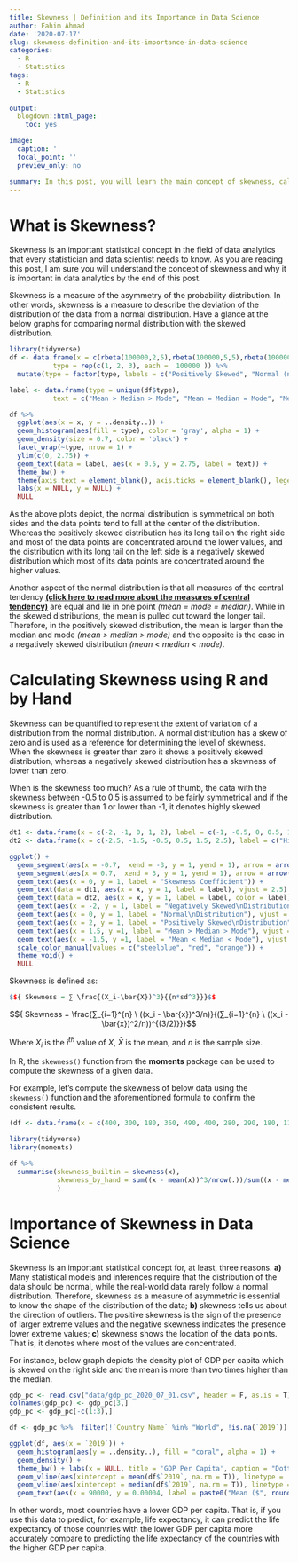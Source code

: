 ```yaml
---
title: Skewness | Definition and its Importance in Data Science 
author: Fahim Ahmad
date: '2020-07-17'
slug: skewness-definition-and-its-importance-in-data-science
categories:
  - R
  - Statistics
tags:
  - R
  - Statistics
  
output:
  blogdown::html_page:
    toc: yes

image:
  caption: ''
  focal_point: ''
  preview_only: no

summary: In this post, you will learn the main concept of skewness, calculating the skewness in R and by hand, and its importance in the field of data analytics.
---
```


# What is Skewness?

Skewness is an important statistical concept in the field of data analytics that every statistician and data scientist needs to know. As you are reading this post, I am sure you will understand the concept of skewness and why it is important in data analytics by the end of this post.

Skewness is a measure of the asymmetry of the probability distribution. In other words, skewness is a measure to describe the deviation of the distribution of the data from a normal distribution. Have a glance at the below graphs for comparing normal distribution with the skewed distribution.

```r
library(tidyverse)
df <- data.frame(x = c(rbeta(100000,2,5),rbeta(100000,5,5),rbeta(100000,5,2)),
           type = rep(c(1, 2, 3), each =  100000 )) %>% 
  mutate(type = factor(type, labels = c("Positively Skewed", "Normal (no skew)", "Negatively Skewed")))

label <- data.frame(type = unique(df$type),
           text = c("Mean > Median > Mode", "Mean = Median = Mode", "Mean < Median < Mode"))

df %>% 
  ggplot(aes(x = x, y = ..density..)) +
  geom_histogram(aes(fill = type), color = 'gray', alpha = 1) +
  geom_density(size = 0.7, color = 'black') +
  facet_wrap(~type, nrow = 1) +
  ylim(c(0, 2.75)) +
  geom_text(data = label, aes(x = 0.5, y = 2.75, label = text)) +
  theme_bw() +
  theme(axis.text = element_blank(), axis.ticks = element_blank(), legend.position = "none") +
  labs(x = NULL, y = NULL) +
  NULL
```

As the above plots depict, the normal distribution is symmetrical on both sides and the data points tend to fall at the center of the distribution. Whereas the positively skewed distribution has its long tail on the right side and most of the data points are concentrated around the lower values, and the distribution with its long tail on the left side is a negatively skewed distribution which most of its data points are concentrated around the higher values.

Another aspect of the normal distribution is that all measures of the central tendency **[(click here to read more about the measures of central tendency)](https://fahimahmad.netlify.app/post/measures-of-central-tendency-using-r/)** are equal and lie in one point *(mean = mode = median)*. While in the skewed distributions, the mean is pulled out toward the longer tail. Therefore, in the positively skewed distribution, the mean is larger than the median and mode *(mean > median > mode)* and the opposite is the case in a negatively skewed distribution *(mean < median < mode)*.

# Calculating Skewness using R and by Hand
Skewness can be quantified to represent the extent of variation of a distribution from the normal distribution. A normal distribution has a skew of zero and is used as a reference for determining the level of skewness. When the skewness is greater than zero it shows a positively skewed distribution, whereas a negatively skewed distribution has a skewness of lower than zero.

When is the skewness too much? As a rule of thumb, the data with the skewness between -0.5 to 0.5 is assumed to be fairly symmetrical and if the skewness is greater than 1 or lower than -1, it denotes highly skewed distribution.


```r
dt1 <- data.frame(x = c(-2, -1, 0, 1, 2), label = c(-1, -0.5, 0, 0.5, 1))
dt2 <- data.frame(x = c(-2.5, -1.5, -0.5, 0.5, 1.5, 2.5), label = c("Highly\nSkewed", "Moderately\nSkewed", "Fairly\nSymmetrical", "Fairly\nSymmetrical", "Moderately\nSkewed", "Highly\nSkewed"))

ggplot() +
  geom_segment(aes(x = -0.7,  xend = -3, y = 1, yend = 1), arrow = arrow(length = unit(1, "cm")), size = .1) +
  geom_segment(aes(x = 0.7,  xend = 3, y = 1, yend = 1), arrow = arrow(length = unit(1, "cm")), size = .1) +
  geom_text(aes(x = 0, y = 1, label = "Skewness Coefficient")) +
  geom_text(data = dt1, aes(x = x, y = 1, label = label), vjust = 2.5) +
  geom_text(data = dt2, aes(x = x, y = 1, label = label, color = label), vjust = -2, show.legend = F) +
  geom_text(aes(x = -2, y = 1, label = "Negatively Skewed\nDistribution"), vjust = 3) +
  geom_text(aes(x = 0, y = 1, label = "Normal\nDistribution"), vjust = 3, color = "steelblue") +
  geom_text(aes(x = 2, y = 1, label = "Positively Skewed\nDistribution"), vjust = 3) +
  geom_text(aes(x = 1.5, y =1, label = "Mean > Median > Mode"), vjust = -15) +
  geom_text(aes(x = -1.5, y =1, label = "Mean < Median < Mode"), vjust = -15) +
  scale_color_manual(values = c("steelblue", "red", "orange")) +
  theme_void() +
  NULL

```


Skewness is defined as:

```r
$${ Skewness = ∑ \frac{(X_i-\bar{X})^3}{{n*sd^3}}}$$
```


$${ Skewness = \frac{∑_{i=1}^{n} \ ((x_i - \bar{x})^3/n)}{(∑_{i=1}^{n} \ ((x_i - \bar{x})^2/n))^{(3/2)}}}$$

Where $X_i$ is the $i^{th}$ value of $X$, $\bar{X}$ is the mean, and $n$ is the sample size.

In R, the `skewness()` function from the **moments** package can be used to compute the skewness of a given data.

For example, let's compute the skewness of below data using the `skewness()` function and the aforementioned formula to confirm the consistent results.

```r
(df <- data.frame(x = c(400, 300, 180, 360, 490, 400, 280, 290, 180, 110, 120, 270)))
```


```r
library(tidyverse)
library(moments)

df %>% 
  summarise(skewness_builtin = skewness(x),
            skewness_by_hand = sum((x - mean(x))^3/nrow(.))/sum((x - mean(x))^2/nrow(.))^(3/2)
            )
```

# Importance of Skewness in Data Science
Skewness is an important statistical concept for, at least, three reasons. **a)**  Many statistical models and inferences require that the distribution of the data should be normal, while the real-world data rarely follow a normal distribution. Therefore, skewness as a measure of asymmetric is essential to know the shape of the distribution of the data; **b)** skewness tells us about the direction of outliers. The positive skewness is the sign of the presence of larger extreme values and the negative skewness indicates the presence lower extreme values; **c)** skewness shows the location of the data points. That is, it denotes where most of the values are concentrated.

For instance, below graph depicts the density plot of GDP per capita which is skewed on the right side and the mean is more than two times higher than the median.

```r
gdp_pc <- read.csv("data/gdp_pc_2020_07_01.csv", header = F, as.is = T)
colnames(gdp_pc) <- gdp_pc[3,]
gdp_pc <- gdp_pc[-c(1:3),]

df <- gdp_pc %>%  filter(!`Country Name` %in% "World", !is.na(`2019`))

ggplot(df, aes(x = `2019`)) +
  geom_histogram(aes(y = ..density..), fill = "coral", alpha = 1) +
  geom_density() +
  theme_bw() + labs(x = NULL, title = 'GDP Per Capita', caption = "Dotted line: Median GDP per capita\nDashed line: Mean GDP per capita") + 
  geom_vline(aes(xintercept = mean(df$`2019`, na.rm = T)), linetype = 'dashed', color = "black") +
  geom_vline(aes(xintercept = median(df$`2019`, na.rm = T)), linetype = 'dotted', color = "black") +
  geom_text(aes(x = 90000, y = 0.00004, label = paste0("Mean ($", round(mean(df$`2019`, na.rm = T)), ")  >  Median ($", round(median(df$`2019`, na.rm = T)), ")")))

```

In other words, most countries have a lower GDP per capita. That is, if you use this data to predict, for example, life expectancy, it can predict the life expectancy of those countries with the lower GDP per capita more accurately compare to predicting the life expectancy of the countries with the higher GDP per capita.


